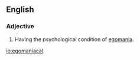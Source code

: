 ==English==

===Adjective===
{{en-adj}}
# Having the psychological condition of [[egomania]].

[[io:egomaniacal]]